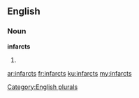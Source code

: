 ==English==

===Noun===
'''infarcts'''

# {{plural of|[[infarct]]}}

[[Category:English plurals]]

[[ar:infarcts]]
[[fr:infarcts]]
[[ku:infarcts]]
[[my:infarcts]]